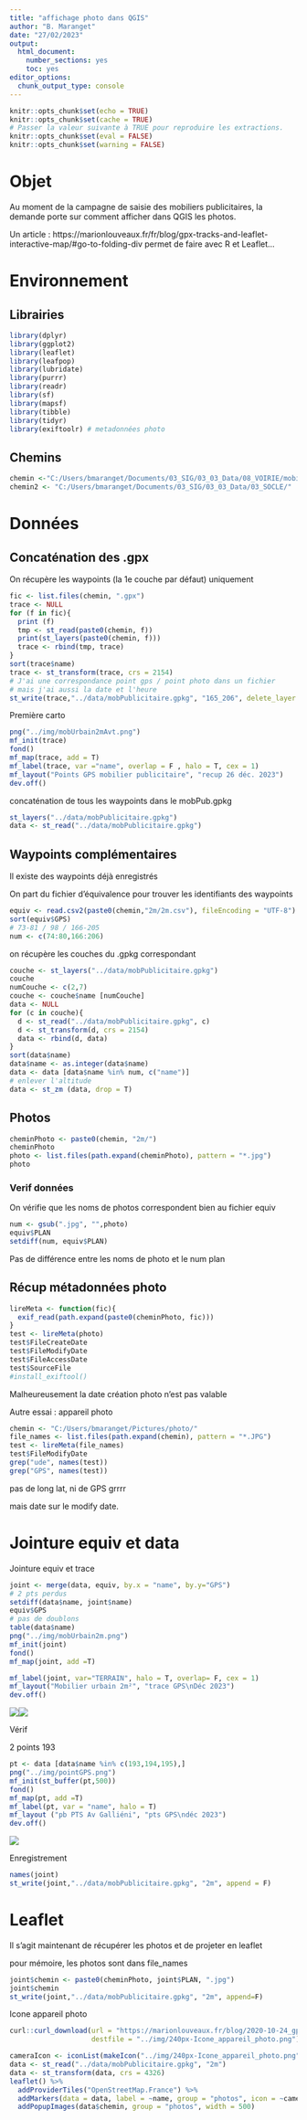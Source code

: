 ---
title: "affichage photo dans QGIS"
author: "B. Maranget"
date: "27/02/2023"
output: 
  html_document: 
    number_sections: yes
    toc: yes
editor_options: 
  chunk_output_type: console
---


```{r setup, include=FALSE}
knitr::opts_chunk$set(echo = TRUE)
knitr::opts_chunk$set(cache = TRUE)
# Passer la valeur suivante à TRUE pour reproduire les extractions.
knitr::opts_chunk$set(eval = FALSE)
knitr::opts_chunk$set(warning = FALSE)
```


# Objet

Au moment de la campagne de saisie des mobiliers publicitaires, la demande porte sur comment afficher dans QGIS les photos.


Un article : https://marionlouveaux.fr/fr/blog/gpx-tracks-and-leaflet-interactive-map/#go-to-folding-div permet de faire avec R et Leaflet...




# Environnement


## Librairies


```{r , eval=TRUE}
library(dplyr)
library(ggplot2)
library(leaflet)
library(leafpop)
library(lubridate)
library(purrr)
library(readr)
library(sf)
library(mapsf)
library(tibble)
library(tidyr)
library(exiftoolr) # metadonnées photo
```


## Chemins


```{r}
chemin <-"C:/Users/bmaranget/Documents/03_SIG/03_03_Data/08_VOIRIE/mobilierUrbain/"
chemin2 <- "C:/Users/bmaranget/Documents/03_SIG/03_03_Data/03_SOCLE/"
```



# Données


## Concaténation des .gpx

On récupère les waypoints (la 1e couche par défaut) uniquement

```{r}
fic <- list.files(chemin, ".gpx")
trace <- NULL
for (f in fic){
  print (f)
  tmp <- st_read(paste0(chemin, f))
  print(st_layers(paste0(chemin, f)))
  trace <- rbind(tmp, trace)
}
sort(trace$name)
trace <- st_transform(trace, crs = 2154)
# J'ai une correspondance point gps / point photo dans un fichier
# mais j'ai aussi la date et l'heure
st_write(trace,"../data/mobPublicitaire.gpkg", "165_206", delete_layer = T )
```


Première carto

```{r}
png("../img/mobUrbain2mAvt.png")
mf_init(trace)
fond()
mf_map(trace, add = T)
mf_label(trace, var ="name", overlap = F , halo = T, cex = 1)
mf_layout("Points GPS mobilier publicitaire", "recup 26 déc. 2023")
dev.off()
```


concaténation de tous les waypoints dans le mobPub.gpkg       

```{r}
st_layers("../data/mobPublicitaire.gpkg")
data <- st_read("../data/mobPublicitaire.gpkg")
```



## Waypoints complémentaires

Il existe des waypoints déjà enregistrés

On part du fichier d'équivalence pour trouver les identifiants des waypoints

```{r}
equiv <- read.csv2(paste0(chemin,"2m/2m.csv"), fileEncoding = "UTF-8")
sort(equiv$GPS)
# 73-81 / 98 / 166-205
num <- c(74:80,166:206)
```



on récupère les couches du .gpkg correspondant

```{r}
couche <- st_layers("../data/mobPublicitaire.gpkg")
couche
numCouche <- c(2,7)
couche <- couche$name [numCouche]
data <- NULL
for (c in couche){
  d <- st_read("../data/mobPublicitaire.gpkg", c)
  d <- st_transform(d, crs = 2154)
  data <- rbind(d, data)
}
sort(data$name)
data$name <- as.integer(data$name)
data <- data [data$name %in% num, c("name")]
# enlever l'altitude
data <- st_zm (data, drop = T)
```

## Photos


```{r}
cheminPhoto <- paste0(chemin, "2m/")
cheminPhoto
photo <- list.files(path.expand(cheminPhoto), pattern = "*.jpg")
photo
```





### Verif données

On vérifie que les noms de photos correspondent bien au fichier equiv


```{r}
num <- gsub(".jpg", "",photo)
equiv$PLAN
setdiff(num, equiv$PLAN)
```
Pas de différence entre les noms de photo et le num plan


## Récup métadonnées photo

```{r}
lireMeta <- function(fic){
  exif_read(path.expand(paste0(cheminPhoto, fic)))
} 
test <- lireMeta(photo)
test$FileCreateDate
test$FileModifyDate
test$FileAccessDate
test$SourceFile
#install_exiftool()
```

Malheureusement la date création photo n'est pas valable

Autre essai : appareil photo


```{r}
chemin <- "C:/Users/bmaranget/Pictures/photo/"
file_names <- list.files(path.expand(chemin), pattern = "*.JPG")
test <- lireMeta(file_names)
test$FileModifyDate
grep("ude", names(test))
grep("GPS", names(test))
```

pas de long lat, ni de GPS grrrr

mais date sur le modify date.


# Jointure equiv et data


Jointure equiv et trace


```{r}
joint <- merge(data, equiv, by.x = "name", by.y="GPS")
# 2 pts perdus
setdiff(data$name, joint$name)
equiv$GPS
# pas de doublons
table(data$name)
png("../img/mobUrbain2m.png")
mf_init(joint)
fond()
mf_map(joint, add =T)

mf_label(joint, var="TERRAIN", halo = T, overlap= F, cex = 1)
mf_layout("Mobilier urbain 2m²", "trace GPS\nDéc 2023")
dev.off()
```

![](../img/mobUrbain2mAvt.png)![](../img/mobUrbain2m.png)

Vérif

2 points 193

```{r, eval=FALSE}
pt <- data [data$name %in% c(193,194,195),]
png("../img/pointGPS.png")
mf_init(st_buffer(pt,500))
fond()
mf_map(pt, add =T)
mf_label(pt, var = "name", halo = T)
mf_layout ("pb PTS Av Galliéni", "pts GPS\ndéc 2023")
dev.off()
```

![](../img/pointGPS.png)

Enregistrement

```{r}
names(joint)
st_write(joint,"../data/mobPublicitaire.gpkg", "2m", append = F)
```


# Leaflet


Il s'agit maintenant de récupérer les photos et de projeter en leaflet


pour mémoire, les photos sont dans file_names

```{r}
joint$chemin <- paste0(cheminPhoto, joint$PLAN, ".jpg")
joint$chemin
st_write(joint,"../data/mobPublicitaire.gpkg", "2m", append=F)
```

Icone appareil photo

```{r}
curl::curl_download(url = "https://marionlouveaux.fr/blog/2020-10-24_gpx_tracks_and_leaflet_map/240px-Icone_appareil_photo.png",
                    destfile = "../img/240px-Icone_appareil_photo.png")
```

```{r, eval=TRUE}
cameraIcon <- iconList(makeIcon("../img/240px-Icone_appareil_photo.png", iconWidth = 30))
data <- st_read("../data/mobPublicitaire.gpkg", "2m")
data <- st_transform(data, crs = 4326)
leaflet() %>%
  addProviderTiles("OpenStreetMap.France") %>%
  addMarkers(data = data, label = ~name, group = "photos", icon = ~cameraIcon) %>%
  addPopupImages(data$chemin, group = "photos", width = 500) 
```

